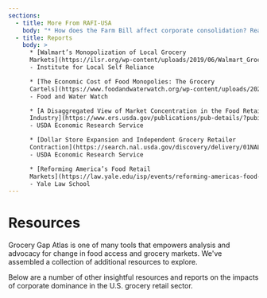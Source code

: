 ```yaml
---
sections:
  - title: More From RAFI-USA
    body: "* How does the Farm Bill affect corporate consolidation? Read about RAFI’s [Farm Bill priorities ](https://www.rafiusa.org/farmbill/)for this important piece of federal legislation.\_\n* Read RAFI’s [Public Comment on Competition in Food Retail and Wholesale Sectors](https://www.rafiusa.org/wp-content/uploads/2022/12/RAFI-USA_HEAL-Comment-on-Competition-in-Food-Retail-FINAL-1.pdf) submitted to the U.S. Department of Agriculture, in collaboration with the HEAL Food Alliance.\_\_\n* Learn more about RAFI’s [Challenging Corporate Power](https://www.rafiusa.org/programs/challenging-corporate-power/) program. \n"
  - title: Reports
    body: >
      * [Walmart’s Monopolization of Local Grocery
      Markets](https://ilsr.org/wp-content/uploads/2019/06/Walmart_Grocery_Monopoly_Report-_final_for_site.pdf)
      - Institute for Local Self Reliance

      * [The Economic Cost of Food Monopolies: The Grocery
      Cartels](https://www.foodandwaterwatch.org/wp-content/uploads/2021/11/IB_2111_FoodMonoSeries1-SUPERMARKETS-V2FINAL.pdf)
      - Food and Water Watch

      * [A Disaggregated View of Market Concentration in the Food Retail
      Industry](https://www.ers.usda.gov/publications/pub-details/?pubid=105557)
      - USDA Economic Research Service

      * [Dollar Store Expansion and Independent Grocery Retailer
      Contraction](https://search.nal.usda.gov/discovery/delivery/01NAL_INST\:MAIN/12413362880007426)
      - USDA Economic Research Service

      * [Reforming America’s Food Retail
      Markets](https://law.yale.edu/isp/events/reforming-americas-food-retail-markets)
      - Yale Law School
---
```


# Resources

Grocery Gap Atlas is one of many tools that empowers analysis and advocacy for change in food access and grocery markets. We've assembled a collection of additional resources to explore.

Below are a number of other insightful resources and reports on the impacts of corporate dominance in the U.S. grocery retail sector.
